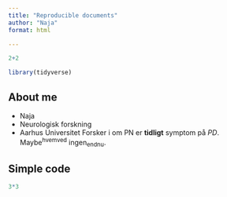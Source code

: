 ```yaml
---
title: "Reproducible documents"
author: "Naja"
format: html

---
```


```r
2+2
```
```r
library(tidyverse)
```
## About me
- Naja
- Neurologisk forskning
- Aarhus Universitet
Forsker i om PN er **tidligt** symptom på *PD*. Maybe^hvemved^ ingen~endnu~.

## Simple code
```r
3*3
```


